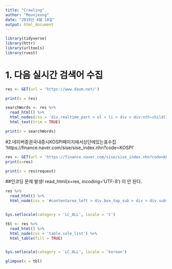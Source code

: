 ---
title: "Crawling"
author: "Moonjeong"
date: "2019년 4월 18일"
output: html_document
---

```{r setup, include=FALSE}
library(tidyverse)
library(httr)
library(urltools)
library(rvest)

```


# 1. 다음 실시간 검색어 수집
```{r}
res <- GET(url = 'https://www.daum.net/')

```

```{r}
print(x = res)

```

```{r}
searchWords <- res %>% 
  read_html() %>% 
  html_nodes(css = 'div.realtime_part > ol > li > div > div:nth-child(1) > span.txt_issue > a') %>% 
  html_text(trim = TRUE)

```

```{r}
print(x = searchWords)

```

#2.네이버증권국내증시KOSPI페이지에서상단에있는표수집
'https://finance.naver.com/sise/sise_index.nhn?code=KOSPI'

```{r}
res <- GET(url = 'https://finance.naver.com/sise/sise_index.nhn?code=KOSPI')      
print(x=res)
```

```{r}
print(x = res$request)

```
##인코딩 문제 발생! read_html(x=res, incoding='UTF-8') 이 안 된다.
```{r}


res %>% 
  read_html() %>% 
  html_node(css = '#contentarea_left > div.box_top_sub > div > div.subtop_sise_detail > table')


Sys.setlocale(category = 'LC_ALL', locale = 'C')

tbl <- res %>% 
  read_html() %>% 
  html_node(css = 'table.sale_list') %>% 
  html_table(fill = TRUE)



```

```{r}

Sys.setlocale(category = 'LC_ALL', locale = 'korean')

glimpse(x = tbl)


```

